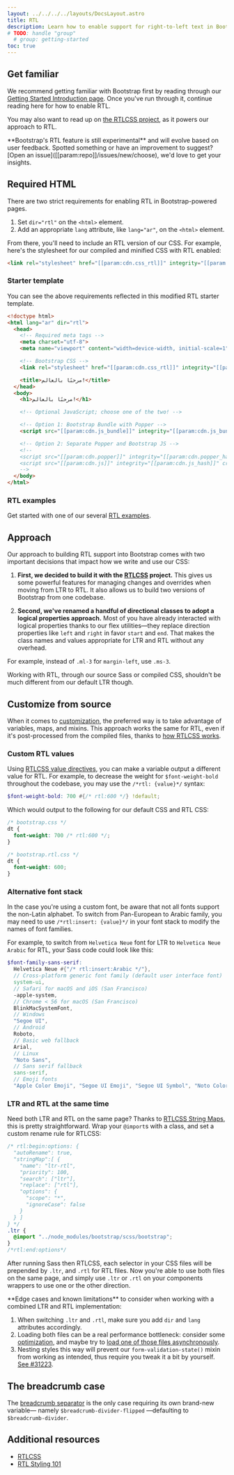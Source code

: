 ```yaml
---
layout: ../../../../layouts/DocsLayout.astro
title: RTL
description: Learn how to enable support for right-to-left text in Bootstrap across our layout, components, and utilities.
# TODO: handle "group"
  # group: getting-started
toc: true
---
```


## Get familiar

We recommend getting familiar with Bootstrap first by reading through our [Getting Started Introduction page]([[docsref:/getting-started/introduction]]). Once you've run through it, continue reading here for how to enable RTL.

You may also want to read up on [the RTLCSS project](https://rtlcss.com/), as it powers our approach to RTL.

<Callout type="warning">
**Bootstrap's RTL feature is still experimental** and will evolve based on user feedback. Spotted something or have an improvement to suggest? [Open an issue]([[param:repo]]/issues/new/choose), we'd love to get your insights.
</Callout>

## Required HTML

There are two strict requirements for enabling RTL in Bootstrap-powered pages.

1. Set `dir="rtl"` on the `<html>` element.
2. Add an appropriate `lang` attribute, like `lang="ar"`, on the `<html>` element.

From there, you'll need to include an RTL version of our CSS. For example, here's the stylesheet for our compiled and minified CSS with RTL enabled:

```html
<link rel="stylesheet" href="[[param:cdn.css_rtl]]" integrity="[[param:cdn.css_rtl_hash]]" crossorigin="anonymous">
```

### Starter template

You can see the above requirements reflected in this modified RTL starter template.

```html
<!doctype html>
<html lang="ar" dir="rtl">
  <head>
    <!-- Required meta tags -->
    <meta charset="utf-8">
    <meta name="viewport" content="width=device-width, initial-scale=1">

    <!-- Bootstrap CSS -->
    <link rel="stylesheet" href="[[param:cdn.css_rtl]]" integrity="[[param:cdn.css_rtl_hash]]" crossorigin="anonymous">

    <title>مرحبًا بالعالم!</title>
  </head>
  <body>
    <h1>مرحبًا بالعالم!</h1>

    <!-- Optional JavaScript; choose one of the two! -->

    <!-- Option 1: Bootstrap Bundle with Popper -->
    <script src="[[param:cdn.js_bundle]]" integrity="[[param:cdn.js_bundle_hash]]" crossorigin="anonymous"></script>

    <!-- Option 2: Separate Popper and Bootstrap JS -->
    <!--
    <script src="[[param:cdn.popper]]" integrity="[[param:cdn.popper_hash]]" crossorigin="anonymous"></script>
    <script src="[[param:cdn.js]]" integrity="[[param:cdn.js_hash]]" crossorigin="anonymous"></script>
    -->
  </body>
</html>
```

### RTL examples

Get started with one of our several [RTL examples]([[docsref:/examples/#rtl]]).

## Approach

Our approach to building RTL support into Bootstrap comes with two important decisions that impact how we write and use our CSS:

1. **First, we decided to build it with the [RTLCSS](https://rtlcss.com/) project.** This gives us some powerful features for managing changes and overrides when moving from LTR to RTL. It also allows us to build two versions of Bootstrap from one codebase.

2. **Second, we've renamed a handful of directional classes to adopt a logical properties approach.** Most of you have already interacted with logical properties thanks to our flex utilities—they replace direction properties like `left` and `right` in favor `start` and `end`. That makes the class names and values appropriate for LTR and RTL without any overhead.

  For example, instead of `.ml-3` for `margin-left`, use `.ms-3`.

Working with RTL, through our source Sass or compiled CSS, shouldn't be much different from our default LTR though.

## Customize from source

When it comes to [customization]([[docsref:/customize/sass]]), the preferred way is to take advantage of variables, maps, and mixins. This approach works the same for RTL, even if it's post-processed from the compiled files, thanks to [how RTLCSS works](https://rtlcss.com/learn/getting-started/why-rtlcss/).

### Custom RTL values

Using [RTLCSS value directives](https://rtlcss.com/learn/usage-guide/value-directives/), you can make a variable output a different value for RTL. For example, to decrease the weight for `$font-weight-bold` throughout the codebase, you may use the `/*rtl: {value}*/` syntax:

```scss
$font-weight-bold: 700 #{/* rtl:600 */} !default;
```

Which would output to the following for our default CSS and RTL CSS:

```css
/* bootstrap.css */
dt {
  font-weight: 700 /* rtl:600 */;
}

/* bootstrap.rtl.css */
dt {
  font-weight: 600;
}
```

### Alternative font stack

In the case you're using a custom font, be aware that not all fonts support the non-Latin alphabet. To switch from Pan-European to Arabic family, you may need to use `/*rtl:insert: {value}*/` in your font stack to modify the names of font families.

For example, to switch from `Helvetica Neue` font for LTR to `Helvetica Neue Arabic` for RTL, your Sass code could look like this:

```scss
$font-family-sans-serif:
  Helvetica Neue #{"/* rtl:insert:Arabic */"},
  // Cross-platform generic font family (default user interface font)
  system-ui,
  // Safari for macOS and iOS (San Francisco)
  -apple-system,
  // Chrome < 56 for macOS (San Francisco)
  BlinkMacSystemFont,
  // Windows
  "Segoe UI",
  // Android
  Roboto,
  // Basic web fallback
  Arial,
  // Linux
  "Noto Sans",
  // Sans serif fallback
  sans-serif,
  // Emoji fonts
  "Apple Color Emoji", "Segoe UI Emoji", "Segoe UI Symbol", "Noto Color Emoji" !default;
```

### LTR and RTL at the same time

Need both LTR and RTL on the same page? Thanks to [RTLCSS String Maps](https://rtlcss.com/learn/usage-guide/string-map/), this is pretty straightforward. Wrap your `@import`s with a class, and set a custom rename rule for RTLCSS:

```scss
/* rtl:begin:options: {
  "autoRename": true,
  "stringMap":[ {
    "name": "ltr-rtl",
    "priority": 100,
    "search": ["ltr"],
    "replace": ["rtl"],
    "options": {
      "scope": "*",
      "ignoreCase": false
    }
  } ]
} */
.ltr {
  @import "../node_modules/bootstrap/scss/bootstrap";
}
/*rtl:end:options*/
```

After running Sass then RTLCSS, each selector in your CSS files will be prepended by `.ltr`, and `.rtl` for RTL files. Now you're able to use both files on the same page, and simply use `.ltr` or `.rtl` on your components wrappers to use one or the other direction.

<Callout type="warning">
**Edge cases and known limitations** to consider when working with a combined LTR and RTL implementation:

1. When switching `.ltr` and `.rtl`, make sure you add `dir` and `lang` attributes accordingly.
2. Loading both files can be a real performance bottleneck: consider some [optimization]([[docsref:/customize/optimize]]), and maybe try to [load one of those files asynchronously](https://www.filamentgroup.com/lab/load-css-simpler/).
3. Nesting styles this way will prevent our `form-validation-state()` mixin from working as intended, thus require you tweak it a bit by yourself. [See #31223](https://github.com/twbs/bootstrap/issues/31223).
</Callout>

## The breadcrumb case

The [breadcrumb separator]([[docsref:/components/breadcrumb]]/#changing-the-separator) is the only case requiring its own brand-new variable— namely `$breadcrumb-divider-flipped` —defaulting to `$breadcrumb-divider`.

## Additional resources

- [RTLCSS](https://rtlcss.com/)
- [RTL Styling 101](https://rtlstyling.com/posts/rtl-styling)
